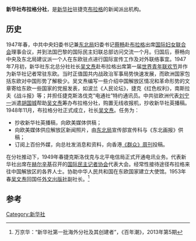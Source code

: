 '''新华社布拉格分社'''，是[[新华社|新华社]]驻捷克[[布拉格|布拉格]]的新闻派出机构。
==历史==
1947年春，中共中央妇委书记兼[[东北局|东北局]]妇委书记[[蔡畅|蔡畅]]赴[[布拉格|布拉格]]出席[[国际妇女联合会|国际妇女联合会]]理事会议，并到法国巴黎的国际民主妇联总部访问交流一个月。归国后，蔡畅向中央及东北局建议派一个人在东欧驻点进行国际宣传工作及对外联络事宜。1947年7月初，新华社东北总分社社长[[吴文焘|吴文焘]]赴布拉格出席第一届[[世界青年联欢节|世界青年联欢节]]并作为新华社记者常驻东欧。当时正值国共内战政治军事局势快速发展，而欧洲国家包括东欧对中国形势了解极少。吴文焘编写一些介绍中国解放区情况和革命形势的文章寄给东欧一些国家的党报发表，如波兰《人民论坛》，捷克《红色权利》，南斯拉夫《战斗报》等；并担任捷克斯洛伐克“电通社”特约通讯员。中共驻欧洲代表[[刘宁一|刘宁一]]派遣[[胡国城|胡国城]]帮助[[吴文焘|吴文焘]]筹办布拉格分社，购置无线收报机，抄收新华社英播稿。1948年11月，布拉格分社正式成立，社长[[吴文焘|吴文焘]]。任务为：
*抄收新华社英播稿，向欧美媒体供稿；
*向欧美媒体供应解放区新闻照片，由[[东北局|东北局]]宣传部宣传科与《东北画报》供稿；
*订阅上百份外媒，向总社发消息和资料，向香港[[《群众》周刊|《群众》周刊]]投稿。
在分社推动下，1949年春捷克斯洛伐克与北平电信局正式开通电讯业务。代表新华社出席在[[赫尔辛基|赫尔辛基]]召开的[[国际民主记者协会|国际民主记者协会]]代表大会。经常性接待途径布拉格来往中国解放区的各界人士。协助中华人民共和国在东欧国家建立大使馆。1953年春[[吴文焘|吴文焘]]回国任[[外文出版社|外文出版社]]副社长。<ref>万京华：“新华社第一批海外分社及其创建者”，《百年潮》，2013年第5期</ref>
== 参考 ==
<references/>

{{新华社}}

[[Category:新华社|Category:新华社]]